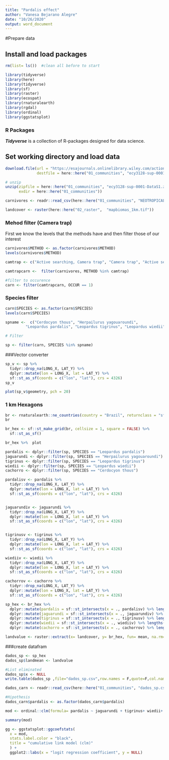 ---
title: "Pardalis effect"
author: "Vanesa Bejarano Alegre"
date: "10/26/2020"
output: word_document
---
#Prepare data

## Install and load packages
```{r Packages, message=FALSE, warning=FALSE}

rm(list= ls())  #clean all before to start

library(tidyverse)
library(here)
library(tidyverse)
library(sf)
library(raster)
library(ecospat)
library(rnaturalearth)
library(rgdal)
library(ordinal)
library(ggstatsplot)

```

### R Packages
**_Tidyverse_** is a collection of R-packages designed for data science.

## Set working directory and load data

```{r Download, message=FALSE, warning=FALSE}

download.file(url = "https://esajournals.onlinelibrary.wiley.com/action/downloadSupplement?doi=10.1002%2Fecy.3128&file=ecy3128-sup-0001-DataS1.zip",
              destfile = here::here("01_communities", "ecy3128-sup-0001-DataS1.zip"), mode = "wb")

# unzip
unzip(zipfile = here::here("01_communities", "ecy3128-sup-0001-DataS1.zip"),
      exdir = here::here("01_communities"))

carnivores <- readr::read_csv(here::here("01_communities", "NEOTROPICAL_CARNIVORES_DATASET_2020-04.csv"))

landcover <- raster(here::here("02_raster",  "mapbiomas_1km.tif")) 
```

### Mehod filter (Camera trap)
First we know the levels that the methods have and then filter those of our interest
```{r levels,}

carnivores$METHOD <- as.factor(carnivores$METHOD)
levels(carnivores$METHOD)

```

```{r filter method, message= FALSE}

camtrap <- c("Active searching, Camera trap", "Camera trap", "Active searching, Camera trap, Opportunistic", "Active searching, Camera trap, People reports","Arboreal Camera trap","Camera trap, Line transect", "Camera trap, Nest boxes", "Camera trap, Olfactory attraction station, Transect", "Camera trap, Opportunistic", "Camera trap, Opportunistic, Scat sampling", "Camera trap, Sign", "Olfactory attraction station, Camera trap")

camtrapcarn <-  filter(carnivores, METHOD %in% camtrap)

#filter to occurence
carn <- filter(camtrapcarn, OCCUR == 1)

```

### Species filter
```{r levels  species,}

carn$SPECIES <- as.factor(carn$SPECIES)
levels(carn$SPECIES)

```

```{r sp filter,}
spname <-  c("Cerdocyon thous", "Herpailurus yagouaroundi",
         "Leopardus pardalis", "Leopardus tigrinus", "Leopardus wiedii")

# Filter

sp <- filter(carn, SPECIES %in% spname)

```

###Vector converter
```{r vector,}

sp_v <- sp %>% 
  tidyr::drop_na(LONG_X, LAT_Y) %>% 
  dplyr::mutate(lon = LONG_X, lat = LAT_Y) %>% 
  sf::st_as_sf(coords = c("lon", "lat"), crs = 4326)
sp_v

plot(sp_v$geometry, pch = 20)
```
### 1 km Hexagons
```{r Hex,}
br <- rnaturalearth::ne_countries(country = "Brazil", returnclass = "sf")
br

br_hex <- sf::st_make_grid(br, cellsize = 1, square = FALSE) %>% 
  sf::st_as_sf()

br_hex %>%  plot

```

```{r species one by one,}

pardalis <- dplyr::filter(sp, SPECIES == "Leopardus pardalis")
jaguarundi <- dplyr::filter(sp, SPECIES == "Herpailurus yagouaroundi")
tigrinus <- dplyr::filter(sp, SPECIES == "Leopardus tigrinus")
wiedii <- dplyr::filter(sp, SPECIES == "Leopardus wiedii")
cachorro <- dplyr::filter(sp, SPECIES == "Cerdocyon thous")

```

```{r species vectors,}
pardalisv <- pardalis %>% 
  tidyr::drop_na(LONG_X, LAT_Y) %>% 
  dplyr::mutate(lon = LONG_X, lat = LAT_Y) %>% 
  sf::st_as_sf(coords = c("lon", "lat"), crs = 4326)


jaguarundiv <- jaguarundi %>% 
  tidyr::drop_na(LONG_X, LAT_Y) %>% 
  dplyr::mutate(lon = LONG_X, lat = LAT_Y) %>% 
  sf::st_as_sf(coords = c("lon", "lat"), crs = 4326)


tigrinusv <- tigrinus %>% 
  tidyr::drop_na(LONG_X, LAT_Y) %>% 
  dplyr::mutate(lon = LONG_X, lat = LAT_Y) %>% 
  sf::st_as_sf(coords = c("lon", "lat"), crs = 4326)

wiediiv <- wiedii %>% 
  tidyr::drop_na(LONG_X, LAT_Y) %>% 
  dplyr::mutate(lon = LONG_X, lat = LAT_Y) %>% 
  sf::st_as_sf(coords = c("lon", "lat"), crs = 4326)

cachorrov <- cachorro %>% 
  tidyr::drop_na(LONG_X, LAT_Y) %>% 
  dplyr::mutate(lon = LONG_X, lat = LAT_Y) %>% 
  sf::st_as_sf(coords = c("lon", "lat"), crs = 4326)

```

```{r species count in Hex, message=FALSE}
sp_hex <- br_hex %>% 
  dplyr::mutate(pardalis = sf::st_intersects(x = ., pardalisv) %>% lengths())%>%   
  dplyr::mutate(jaguarundi = sf::st_intersects(x = ., jaguarundiv) %>% lengths()) %>% 
  dplyr::mutate(tigrinus = sf::st_intersects(x = ., tigrinusv) %>% lengths()) %>% 
  dplyr::mutate(wiedii = sf::st_intersects(x = ., wiediiv) %>% lengths()) %>% 
  dplyr::mutate(cachorro = sf::st_intersects(x = ., cachorrov) %>% lengths()) 
```

```{r landcover zonal,}
landvalue <- raster::extract(x= landcover, y= br_hex, fun= mean, na.rm= TRUE)
```

###create datafram

```{r dataframe}
dados_sp <- sp_hex
dados_sp$landmean <- landvalue

#List eliminated
dados_sp$x <- NULL
write.table(dados_sp ,file="dados_sp.csv",row.names = F,quote=F,col.names=T,sep="\t")

```

```{r}
dados_carn <- readr::read_csv(here::here("01_communities", "dados_sp.csv"))
```

```{r statistic, }
#Hipothesis
dados_carn$pardalis <- as.factor(dados_carn$pardalis)

mod <- ordinal::clm(formula= pardalis ~ jaguarundi + tigrinus+ wiedii+ cachorro, data = dados_carn)

summary(mod)

gg <- ggstatsplot::ggcoefstats(
  x = mod,
  stats.label.color = "black",
  title = "cumulative link model (clm)"
  ) +
  ggplot2::labs(x = "logit regression coefficient", y = NULL)

```

